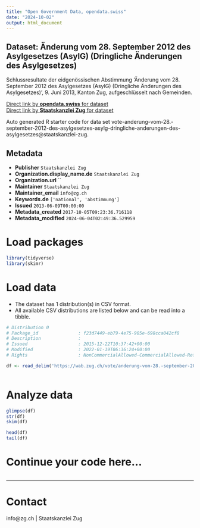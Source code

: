 ```yaml
---
title: "Open Government Data, opendata.swiss"
date: "2024-10-02"
output: html_document
---
```


## Dataset: Änderung vom 28. September 2012 des Asylgesetzes (AsylG) (Dringliche Änderungen des Asylgesetzes)

Schlussresultate der eidgenössischen Abstimmung 'Änderung vom 28. September 2012 des Asylgesetzes (AsylG) (Dringliche Änderungen des Asylgesetzes)', 9. Juni 2013, Kanton Zug, aufgeschlüsselt nach Gemeinden.

[Direct link by **opendata.swiss** for dataset](https://opendata.swiss/de/dataset/anderung-vom-28-september-2012-des-asylgesetzes-asylg-dringliche-anderungen-des-asylgesetzes)<br>
[Direct link by **Staatskanzlei Zug** for dataset](https://wab.zug.ch/vote/anderung-vom-28.-september-2012-des-asylgesetzes-asylg-dringliche-anderungen-des-asylgesetzes/data)

Auto generated R starter code for data set vote-anderung-vom-28.-september-2012-des-asylgesetzes-asylg-dringliche-anderungen-des-asylgesetzes@staatskanzlei-zug.

## Metadata

- **Publisher** `Staatskanzlei Zug`
- **Organization.display_name.de** `Staatskanzlei Zug`
- **Organization.url** ``
- **Maintainer** `Staatskanzlei Zug`
- **Maintainer_email** `info@zg.ch`
- **Keywords.de** `['national', 'abstimmung']`
- **Issued** `2013-06-09T00:00:00`
- **Metadata_created** `2017-10-05T09:23:36.716118`
- **Metadata_modified** `2024-06-04T02:49:36.529959`


# Load packages

```r

library(tidyverse)
library(skimr)

```

# Load data

-   The dataset has 1 distribution(s) in CSV format.
-   All available CSV distributions are listed below and can be read into a tibble.

```r

# Distribution 0
# Package_id               : f23d7449-eb79-4e75-905e-698cca042cf8
# Description              : 
# Issued                   : 2015-12-22T10:37:42+00:00
# Modified                 : 2022-01-19T06:36:24+00:00
# Rights                   : NonCommercialAllowed-CommercialAllowed-ReferenceRequired

df <- read_delim('https://wab.zug.ch/vote/anderung-vom-28.-september-2012-des-asylgesetzes-asylg-dringliche-anderungen-des-asylgesetzes/data-csv')



```

# Analyze data

```r

glimpse(df)
str(df)
skim(df)

head(df)
tail(df)

```

# Continue your code here...

```r

```

------------------------------------------------------------------------

# Contact

info@zg.ch | Staatskanzlei Zug
